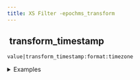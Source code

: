 ```yaml
---
title: XS Filter -epochms_transform
---
```


## <img src="../assets/docuBadge (11).png" alt="" data-size="line"> transform\_timestamp <a href="#xsepochms_transform" id="xsepochms_transform"></a>

`value|transform_timestamp:format:timezone`

<details>

<summary>Examples</summary>

```javascript
1698710400000|transform_timestamp:"X":"UTC"              // Returns unix timestamp
1698710400000|transform_timestamp:"iso":"UTC"            // Returns ISO format
```

</details>
